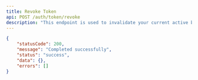 ```yaml
---
title: Revoke Token
api: POST /auth/token/revoke
description: "This endpoint is used to invalidate your current active bearer token"
---
```


<ResponseExample>

```json
{
	"statusCode": 200,
	"message": "Completed successfully",
	"status": "success",
	"data": {},
	"errors": []
}
```

</ResponseExample>
